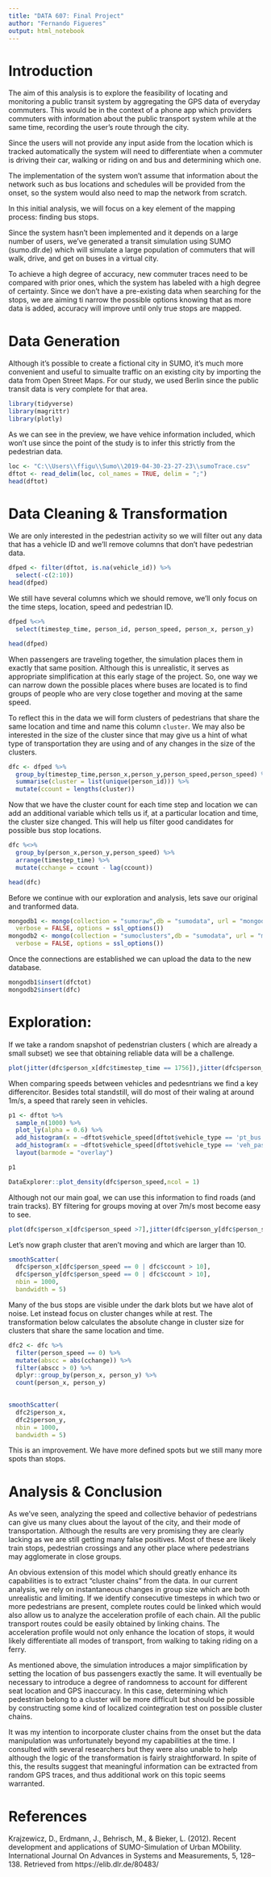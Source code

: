 ```yaml
---
title: "DATA 607: Final Project"
author: "Fernando Figueres"
output: html_notebook
---
```



# Introduction

The aim of this analysis is to explore the feasibility of locating and monitoring a public transit system by aggregating the GPS data of everyday commuters. This would be in the context of a phone app which providers commuters with information about the public transport system while at the same time, recording the user's route through the city.

Since the users will not provide any input aside from the location which is tracked automatically the system will need to differentiate when a commuter is driving their car, walking or riding on and bus and determining which one.

The implementation of the system won't assume that information about the network such as bus locations and schedules will be provided from the onset, so the system would also need to map the network from scratch.

In this initial analysis, we will focus on a key element of the mapping process: finding bus stops.

Since the system hasn't been implemented and it depends on a large number of users, we've generated a transit simulation using SUMO (sumo.dlr.de) which will simulate a large population of commuters that will walk, drive, and get on buses in a virtual city.

To achieve a high degree of accuracy, new commuter traces need to be compared with prior ones, which the system has labeled with a high degree of certainty. Since we don't have a pre-existing data when searching for the stops, we are aiming ti narrow the possible options knowing that as more data is added, accuracy will improve until only true stops are mapped.

# Data Generation

Although it's possible to create a fictional city in SUMO, it's much more convenient and useful to simualte traffic on an existing city by importing the data from Open Street Maps. For our study, we used Berlin since the public transit data is very complete for that area.


```r
library(tidyverse)
library(magrittr)
library(plotly)
```


As we can see in the preview, we have vehice information included, which won't use since the point of the study is to infer this strictly from the pedestrian data.

```r
loc <- "C:\\Users\\ffigu\\Sumo\\2019-04-30-23-27-23\\sumoTrace.csv"
dftot <- read_delim(loc, col_names = TRUE, delim = ";")
head(dftot)
```



# Data Cleaning & Transformation

We are only interested in the pedestrian activity so we will filter out any data that has a vehicle ID and we'll remove columns that don't have pedestrian data.

```r
dfped <- filter(dftot, is.na(vehicle_id)) %>% 
  select(-c(2:10))
head(dfped)
```

We still have several columns which we should remove, we'll only focus on the time steps, location, speed and pedestrian ID.

```r
dfped %<>% 
  select(timestep_time, person_id, person_speed, person_x, person_y)

head(dfped)
```


When passengers are traveling together, the simulation places them in exactly that same position. Although this is unrealistic, it serves as appropriate simplification at this early stage of the project. So, one way we can narrow down the possible places where buses are located is to find groups of people who are very close together and moving at the same speed. 

To reflect this in the data we will form clusters of pedestrians that share the same location and time and name this column `cluster`. We may also be interested in the size of the cluster since that may give us a hint of what type of transportation they are using and of any changes in the size of the clusters.

```r
dfc <- dfped %>% 
  group_by(timestep_time,person_x,person_y,person_speed,person_speed) %>% 
  summarise(cluster = list(unique(person_id))) %>% 
  mutate(ccount = lengths(cluster))
```


Now that we have the cluster count for each time step and location we can add an additional variable which tells us if, at a particular location and time, the cluster size changed. This will help us filter good candidates for possible bus stop locations.

```r
dfc %<>% 
  group_by(person_x,person_y,person_speed) %>%
  arrange(timestep_time) %>%
  mutate(cchange = ccount - lag(ccount))

head(dfc)
```

Before we continue with our exploration and analysis, lets save our original and tranformed data.

```r
mongodb1 <- mongo(collection = "sumoraw",db = "sumodata", url = "mongodb://localhost",
  verbose = FALSE, options = ssl_options())
mongodb2 <- mongo(collection = "sumoclusters",db = "sumodata", url = "mongodb://localhost",
  verbose = FALSE, options = ssl_options())
```

Once the connections are established we can upload the data to the new database.
```r
mongodb1$insert(dfctot)
mongodb2$insert(dfc)
```

# Exploration: 

If we take a random snapshot of pedenstrian clusters ( which are already a small subset) we see that obtaining reliable data will be a challenge.

```r
plot(jitter(dfc$person_x[dfc$timestep_time == 1756]),jitter(dfc$person_y[dfc$timestep_time == 1756]))
```

When comparing speeds between vehicles and pedesntrians we find a key differencitor. Besides total standstill, will do most of their waling at around 1m/s, a speed that rarely seen in vehicles.

```r
p1 <- dftot %>% 
  sample_n(1000) %>% 
  plot_ly(alpha = 0.6) %>%
  add_histogram(x = ~dftot$vehicle_speed[dftot$vehicle_type == 'pt_bus' | dftot$vehicle_type == 'bus_bus'], name = "Public Bus") %>%
  add_histogram(x = ~dftot$vehicle_speed[dftot$vehicle_type == 'veh_passenger'], name = "Passenger Vehicle") %>%
  layout(barmode = "overlay")

p1
```



```r
DataExplorer::plot_density(dfc$person_speed,ncol = 1)
```

Although not our main goal, we can use this information to find roads (and train tracks). BY filtering for groups moving at over 7m/s most become easy to see. 

```r
plot(dfc$person_x[dfc$person_speed >7],jitter(dfc$person_y[dfc$person_speed > 7]))
```

Let's now graph cluster that aren't moving and which are larger than 10. 

```r
smoothScatter(
  dfc$person_x[dfc$person_speed == 0 | dfc$ccount > 10],
  dfc$person_y[dfc$person_speed == 0 | dfc$ccount > 10],
  nbin = 1000,
  bandwidth = 5)
```

Many of the bus stops are visible under the dark blots but we have alot of noise. Let instead focus on cluster changes while at rest. The transformation below calculates the absolute change in cluster size for clusters that share the same location and time.

```r
dfc2 <- dfc %>%  
  filter(person_speed == 0) %>% 
  mutate(abscc = abs(cchange)) %>% 
  filter(abscc > 0) %>% 
  dplyr::group_by(person_x, person_y) %>% 
  count(person_x, person_y)
  
```


```r
smoothScatter(
  dfc2$person_x,
  dfc2$person_y,
  nbin = 1000,
  bandwidth = 5)
```

This is an improvement. We have more defined spots but we still many more spots than stops.


# Analysis & Conclusion

As we've seen, analyzing the speed and collective behavior of pedestrians can give us many clues about the layout of the city, and their mode of transportation. Although the results are very promising they are clearly lacking as we are still getting many false positives. Most of these are likely train stops, pedestrian crossings and any other place where pedestrians may agglomerate in close groups.

An obvious extension of this model which should greatly enhance its capabilities is to extract "cluster chains" from the data. In our current analysis, we rely on instantaneous changes in group size which are both unrealistic and limiting. If we identify consecutive timesteps in which two or more pedestrians are present, complete routes could be linked which would also allow us to analyze the acceleration profile of each chain. All the public transport routes could be easily obtained by linking chains. The acceleration profile would not only enhance the location of stops, it would likely differentiate all modes of transport, from walking to taking riding on a ferry.

As mentioned above, the simulation introduces a major simplification by setting the location of bus passengers exactly the same. It will eventually be necessary to introduce a degree of randomness to account for different seat location and GPS inaccuracy. In this case, determining which pedestrian belong to a cluster will be more difficult but should be possible by constructing some kind of localized cointegration test on possible cluster chains.

It was my intention to incorporate cluster chains from the onset but the data manipulation was unfortunately beyond my capabilities at the time. I consulted with several researchers but they were also unable to help although the logic of the transformation is fairly straightforward. In spite of this, the results suggest that meaningful information can be extracted from random GPS traces, and thus additional work on this topic seems warranted.

# References

Krajzewicz, D., Erdmann, J., Behrisch, M., & Bieker, L. (2012). Recent development and applications of SUMO-Simulation of Urban MObility. International Journal On Advances in Systems and Measurements, 5, 128–138. Retrieved from https://elib.dlr.de/80483/

